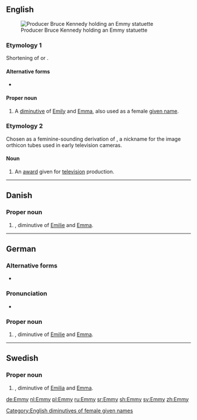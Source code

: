 {{also|emmy}}
==English==
[[Image:Bruce Kennedy.jpg|thumb|Producer Bruce Kennedy holding an Emmy statuette]]

===Etymology 1===
Shortening of {{m|en|Emily}} or {{m|en|Emma}}.

====Alternative forms====
* {{l|en|Emmie}}

====Proper noun====
{{en-proper noun}}

# A [[diminutive]] of [[Emily]] and [[Emma]], also used as a female [[given name]].

===Etymology 2===
{{wikipedia|Emmy Award}}
Chosen as a feminine-sounding derivation of {{m|en|immy}}, a nickname for the image orthicon tubes used in early television cameras.

====Noun====
{{en-noun}}<!--plural is Emmys NOT Emmies-->

# An [[award]] given for [[television]] production.

[[Category:English diminutives of female given names]]

----

==Danish==

===Proper noun===
{{head|da|proper noun}}

# {{given name|female|lang=da}}, diminutive of [[Emilie]] and [[Emma]].

----

==German==

===Alternative forms===
* {{l|de|Emmi}}

===Pronunciation===
* {{audio|De-Emmy.ogg|Audio|lang=de}}

===Proper noun===
{{de-proper noun}}

# {{given name|female|lang=de}}, diminutive of [[Emilie]] and [[Emma]].

----

==Swedish==

===Proper noun===
{{head|sv|proper noun}}

# {{given name|female|lang=sv}}, diminutive of [[Emilia]] and [[Emma]].

[[de:Emmy]]
[[nl:Emmy]]
[[pl:Emmy]]
[[ru:Emmy]]
[[sr:Emmy]]
[[sh:Emmy]]
[[sv:Emmy]]
[[zh:Emmy]]